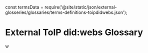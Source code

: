 const termsData = require('@site/static/json/external-glosseries/glossaries/terms-definitions-toipdidwebs.json');


# External ToIP did:webs Glossary

<CreateExternalGlossary termsData={termsData} />
w